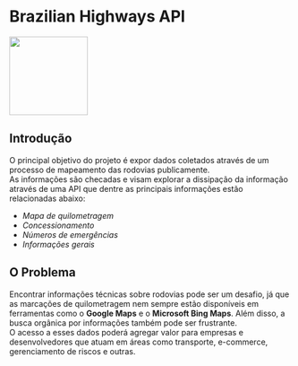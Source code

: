# Brazilian Highways API
 
<p>
  <img src="./project-icon.png" width="140px"/>
</p>

## Introdução

O principal objetivo do projeto é expor dados coletados através de um processo de mapeamento das rodovias publicamente.  
As informações são checadas e visam explorar a dissipação da informação através de uma API que dentre as principais informações estão relacionadas abaixo:
- *Mapa de quilometragem*
- *Concessionamento*
- *Números de emergências*
- *Informações gerais*

## O Problema

Encontrar informações técnicas sobre rodovias pode ser um desafio, já que as marcações de quilometragem nem sempre estão disponíveis em ferramentas como o **Google Maps** e o **Microsoft Bing Maps**. Além disso, a busca orgânica por informações também pode ser frustrante.  
O acesso a esses dados poderá agregar valor para empresas e desenvolvedores que atuam em áreas como transporte, e-commerce, gerenciamento de riscos e outras.  

